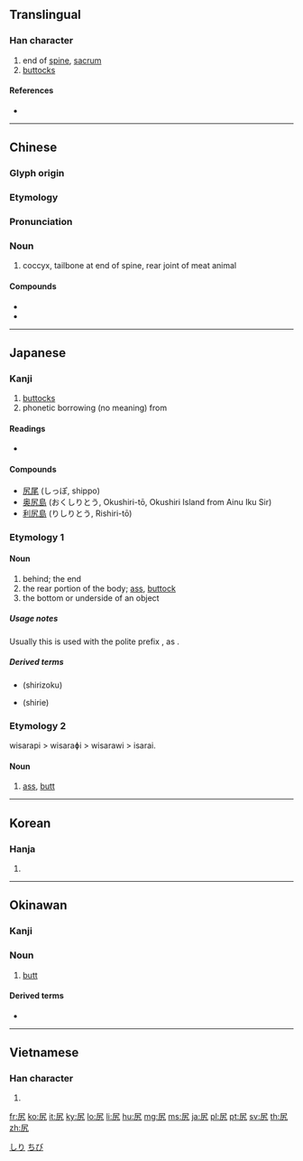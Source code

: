 {{character info/new}}
==Translingual==

===Han character===
{{Han char|rn=44|rad=尸|as=02|sn=5|four=77217|canj=SKN|ids=⿸尸九}}

# end of [[spine]], [[sacrum]]
# [[buttocks]]

====References====
* {{Han ref|kx=0300.020|dkj=07634|dj=0595.120|hdz=20965.050|uh=5C3B|ud=23611|bh=C975|bd=51573}}

----

==Chinese==
{{zh-forms}}

===Glyph origin===
{{Han etym}}

===Etymology===
{{theaji|kha}}

===Pronunciation===
{{zh-pron
|m=kāo
|m-s=gou1zi3/kao1zi3, gou1/kao1 
|m-s_note=gou1zi3 - multisyllabic character vernacular pronunciation preserving older sound; kao1-literary
|c=haau1,hou1
|h=pfs=
|md=
|mn=kha
|w=
|mc=y
|oc=y
|cat=n
}}

===Noun===
{{zh-noun}}

# coccyx, tailbone at end of spine, rear joint of meat animal

====Compounds====
* {{zh-l|尻川}}
* {{zh-l|尻脊骿}}

----

==Japanese==

===Kanji===
{{ja-kanji|grade=c|rs=尸02}}

# [[buttocks]]
# phonetic borrowing (no meaning) from {{cog|ain|シㇼ|tr=sir||place, island}}

====Readings====
* {{ja-readings
|goon=[[こう]] (kō) < [[かう]] (kau) {{qualifier|non-[[w:Jōyō kanji|Jōyō]] reading}}
|kanon=[[こう]] (kō) < [[かう]] (kau) {{qualifier|non-[[w:Jōyō kanji|Jōyō]] reading}}
|kun=[[しり]] (shiri)
}}

====Compounds====
* [[尻尾]] (しっぽ, shippo)
* [[奥尻島]] (おくしりとう, Okushiri-tō, Okushiri Island from Ainu Iku Sir)
* [[利尻島]] (りしりとう, Rishiri-tō)

===Etymology 1===

====Noun====
{{ja-noun|しり}}

# behind; the end
# the rear portion of the body; [[ass]], [[buttock]]
# the bottom or underside of an object

=====Usage notes=====
Usually this is used with the polite prefix {{l|ja|御-|tr=o-}}, as {{l|ja|お尻}}.

=====Derived terms=====
* {{l|ja|退く}} (shirizoku)
* {{l|ja|後方}} (shirie)

===Etymology 2===
wisarapi > wisaraɸi > wisarawi > isarai.

====Noun====
{{ja-noun|いさらい|hhira=ゐさらひ}}

# [[ass]], [[butt]]

[[Category:Japanese basic words|しり]]

----

==Korean==

===Hanja===
{{ko-hanja|hangeul=고|rv=go|mr=ko}}

# {{defn|lang=ko|sort=尸02}}

----

==Okinawan==

===Kanji===
{{head|ryu|kanji|hiragana|ちび|romaji|chibi}}

===Noun===
{{head|ryu|noun|hiragana|ちび|romaji|chibi}}

# [[butt]]

====Derived terms====
* {{l|ryu|尻ぬ目|tr=[[ちびぬみー]], ''[[chibi nu mī]]''||[[anus]]}}

[[Category:ryu:Buttocks|ちび]]

----

==Vietnamese==

===Han character===
{{vi-hantu|[[khào]]|rs=尸02}}

# {{defn|lang=vi|sort=尸02}}

[[fr:尻]]
[[ko:尻]]
[[it:尻]]
[[ky:尻]]
[[lo:尻]]
[[li:尻]]
[[hu:尻]]
[[mg:尻]]
[[ms:尻]]
[[ja:尻]]
[[pl:尻]]
[[pt:尻]]
[[sv:尻]]
[[th:尻]]
[[zh:尻]]